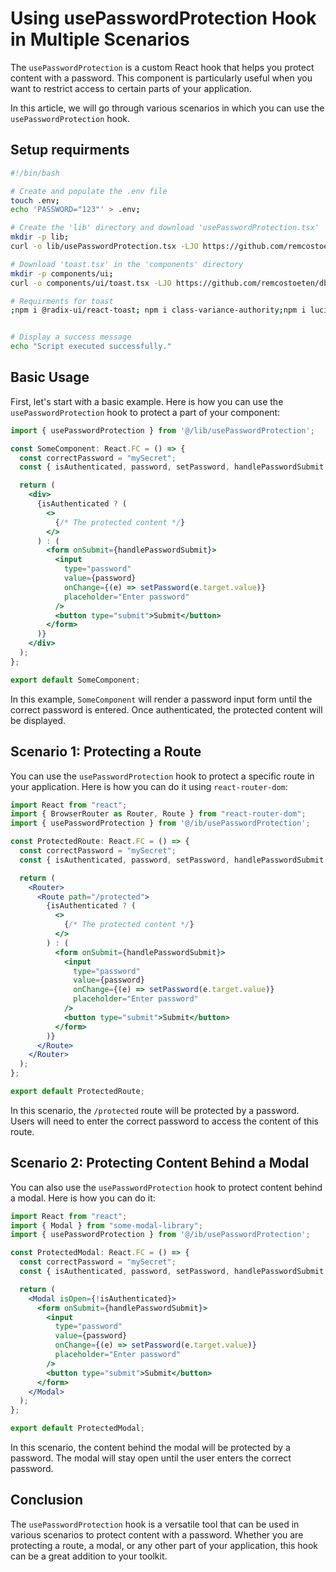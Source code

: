 # Using usePasswordProtection Hook in Multiple Scenarios

The `usePasswordProtection` is a custom React hook that helps you protect content with a password. This component is particularly useful when you want to restrict access to certain parts of your application.

In this article, we will go through various scenarios in which you can use the `usePasswordProtection` hook.

## Setup requirments

```bash
#!/bin/bash

# Create and populate the .env file
touch .env;
echo 'PASSWORD="123"' > .env;

# Create the 'lib' directory and download 'usePasswordProtection.tsx'
mkdir -p lib;
curl -o lib/usePasswordProtection.tsx -LJO https://github.com/remcostoeten/dbnote/raw/master/lib/usePasswordProtection.tsx;

# Download 'toast.tsx' in the 'components' directory
mkdir -p components/ui;
curl -o components/ui/toast.tsx -LJO https://github.com/remcostoeten/dbnote/raw/master/components/ui/toast.tsx;

# Requirments for toast
;npm i @radix-ui/react-toast; npm i class-variance-authority;npm i lucide-react


# Display a success message
echo "Script executed successfully."

```

## Basic Usage

First, let's start with a basic example. Here is how you can use the `usePasswordProtection` hook to protect a part of your component:

```jsx
import { usePasswordProtection } from '@/lib/usePasswordProtection';

const SomeComponent: React.FC = () => {
  const correctPassword = "mySecret";
  const { isAuthenticated, password, setPassword, handlePasswordSubmit } = usePasswordProtection(correctPassword);

  return (
    <div>
      {isAuthenticated ? (
        <>
          {/* The protected content */}
        </>
      ) : (
        <form onSubmit={handlePasswordSubmit}>
          <input 
            type="password" 
            value={password} 
            onChange={(e) => setPassword(e.target.value)} 
            placeholder="Enter password"
          />
          <button type="submit">Submit</button>
        </form>
      )}
    </div>
  );
};

export default SomeComponent;
```

In this example, `SomeComponent` will render a password input form until the correct password is entered. Once authenticated, the protected content will be displayed.

## Scenario 1: Protecting a Route

You can use the `usePasswordProtection` hook to protect a specific route in your application. Here is how you can do it using `react-router-dom`:

```jsx
import React from "react";
import { BrowserRouter as Router, Route } from "react-router-dom";
import { usePasswordProtection } from '@/ib/usePasswordProtection';

const ProtectedRoute: React.FC = () => {
  const correctPassword = "mySecret";
  const { isAuthenticated, password, setPassword, handlePasswordSubmit } = usePasswordProtection(correctPassword);

  return (
    <Router>
      <Route path="/protected">
        {isAuthenticated ? (
          <>
            {/* The protected content */}
          </>
        ) : (
          <form onSubmit={handlePasswordSubmit}>
            <input 
              type="password" 
              value={password} 
              onChange={(e) => setPassword(e.target.value)} 
              placeholder="Enter password"
            />
            <button type="submit">Submit</button>
          </form>
        )}
      </Route>
    </Router>
  );
};

export default ProtectedRoute;
```

In this scenario, the `/protected` route will be protected by a password. Users will need to enter the correct password to access the content of this route.

## Scenario 2: Protecting Content Behind a Modal

You can also use the `usePasswordProtection` hook to protect content behind a modal. Here is how you can do it:

```jsx
import React from "react";
import { Modal } from "some-modal-library";
import { usePasswordProtection } from '@/ib/usePasswordProtection';

const ProtectedModal: React.FC = () => {
  const correctPassword = "mySecret";
  const { isAuthenticated, password, setPassword, handlePasswordSubmit } = usePasswordProtection(correctPassword);

  return (
    <Modal isOpen={!isAuthenticated}>
      <form onSubmit={handlePasswordSubmit}>
        <input 
          type="password" 
          value={password} 
          onChange={(e) => setPassword(e.target.value)} 
          placeholder="Enter password"
        />
        <button type="submit">Submit</button>
      </form>
    </Modal>
  );
};

export default ProtectedModal;
```

In this scenario, the content behind the modal will be protected by a password. The modal will stay open until the user enters the correct password.

## Conclusion

The `usePasswordProtection` hook is a versatile tool that can be used in various scenarios to protect content with a password. Whether you are protecting a route, a modal, or any other part of your application, this hook can be a great addition to your toolkit.
